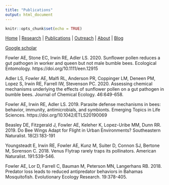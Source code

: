 ```yaml
---
title: "Publications"
output: html_document
---
```


```r
knitr::opts_chunk$set(echo = TRUE)
```

[Home](index.html)  |  [Research](research.html)  |  [Publications](pubs.html)  |  [Outreach](outreach.html)  |  [About](about.html) | [Blog](blog.html)

[Google scholar](https://scholar.google.com/citations?user=tSQCC-QAAAAJ&hl=en) <br/>

Fowler AE, Stone EC, Irwin RE, Adler LS. 2020. Sunflower pollen reduces a gut pathogen in worker and queen but not male bumble bees. Ecological Entomology. https://doi.org/10.1111/een.12915 <br/>

Adler LS, Fowler AE, Malfi RL, Anderson PR, Coppinger LM, Deneen PM, Lopez S, Irwin RE, Farrell IW, Stevenson PC. 2020. Assessing chemical mechanisms underlying the effects of sunflower pollen on a gut pathogen in bumble bees. Journal of Chemical Ecology. 46:649-658.<br/>

Fowler AE, Irwin RE, Adler LS. 2019. Parasite defense mechanisms in bees: behavior, immunity, antimicrobials, and symbionts. Emerging Topics in Life Sciences. https://doi.org/10.1042/ETLS20190069 <br/>

Beasley DE, Fitzgerald J, Fowler AE, Keleher K, Lopez-Uribe MM, Dunn RR. 2019. Do Bee Wings Adapt for Flight in Urban Environments? Southeastern Naturalist. 18(2):183-191 <br/>

Youngsteadt E, Irwin RE, Fowler AE, Kunz M, Suiter D, Connon SJ, Bertone M, Sorenson C. 2018. Venus Flytrap rarely traps its pollinators. American Naturalist. 191:539-546. <br/>

Fowler AE, Lor D, Farrell C, Bauman M, Peterson MN, Langerhans RB. 2018. Predator loss leads to reduced antipredator behaviors in Bahamas Mosquitofish. Evolutionary Ecology Research. 19:378-405.
